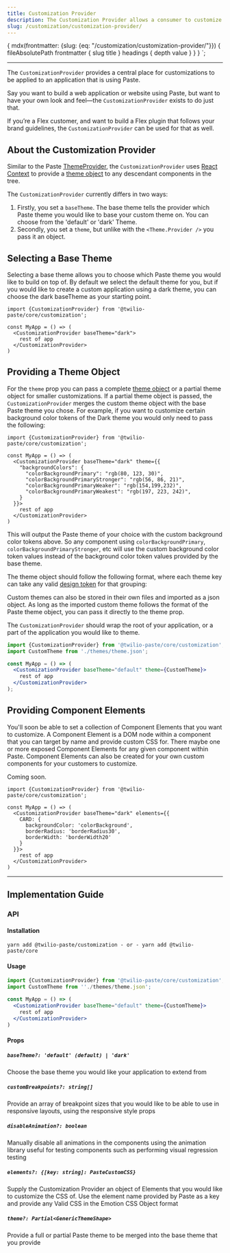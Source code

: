 ```yaml
---
title: Customization Provider
description: The Customization Provider allows a consumer to customize the style of Paste components.
slug: /customization/customization-provider/
---
```



  {
    mdx(frontmatter: {slug: {eq: "/customization/customization-provider/"}}) {
      fileAbsolutePath
      frontmatter {
        slug
        title
      }
      headings {
        depth
        value
      }
    }
  }
`;

<GenericHeader
  name={props.pageContext.frontmatter.title}
  categoryRoute={SidebarCategoryRoutes.CUSTOMIZATION}
  githubUrl="https://github.com/twilio-labs/paste/tree/main/packages/paste-customization"
  storybookUrl="?path=/story/theme-customization--provider"
  packageName={PackageJSON.name}
  version={PackageJSON.version}
  description={PackageJSON.description}
/>

---

<contentwrapper>

<PageAside data={props.data.mdx} />

<content>

The `CustomizationProvider` provides a central place for customizations to be applied to an application that is using Paste.

Say you want to build a web application or website using Paste, but want to have your own look and feel—the `CustomizationProvider` exists to do just that.

If you&rsquo;re a Flex customer, and want to build a Flex plugin that follows your brand guidelines, the `CustomizationProvider` can be used for that as well.

## About the Customization Provider

Similar to the Paste [ThemeProvider](/theme), the `CustomizationProvider` uses [React Context](https://reactjs.org/docs/context.html) to provide a [theme object](/theme/#theme) to any descendant components in the tree.

The `CustomizationProvider` currently differs in two ways:

1. Firstly, you set a `baseTheme`. The base theme tells the provider which Paste theme you would like to base your custom theme on. You can choose from the 'default' or 'dark' Theme.
2. Secondly, you set a `theme`, but unlike with the `<Theme.Provider />` you pass it an object.

## Selecting a Base Theme

Selecting a base theme allows you to choose which Paste theme you would like to build on top of. By default we select the default theme for you, but if you would like to create a custom application using a dark theme, you can choose the dark baseTheme as your starting point.

```
import {CustomizationProvider} from '@twilio-paste/core/customization';

const MyApp = () => (
  <CustomizationProvider baseTheme="dark">
    rest of app
  </CustomizationProvider>
)
```

## Providing a Theme Object

For the `theme` prop you can pass a complete [theme object](/theme/#theme) or a partial theme object for smaller customizations. If a partial theme object is passed, the `CustomizationProvider` merges the custom theme object with the base Paste theme you chose. For example, if you want to customize certain background color tokens of the Dark theme you would only need to pass the following:

```
import {CustomizationProvider} from '@twilio-paste/core/customization';

const MyApp = () => (
  <CustomizationProvider baseTheme="dark" theme={{
    "backgroundColors": {
      "colorBackgroundPrimary": "rgb(80, 123, 30)",
      "colorBackgroundPrimaryStronger": "rgb(56, 86, 21)",
      "colorBackgroundPrimaryWeaker": "rgb(154,199,232)",
      "colorBackgroundPrimaryWeakest": "rgb(197, 223, 242)",
    }
  }}>
    rest of app
  </CustomizationProvider>
)
```

This will output the Paste theme of your choice with the custom background color tokens above. So any component using `colorBackgroundPrimary`, `colorBackgroundPrimaryStronger`, etc will use the custom background color token values instead of the background color token values provided by the base theme.

The theme object should follow the following format, where each theme key can take any valid [design token](/tokens) for that grouping:

<ThemeObjectDisplay />

Custom themes can also be stored in their own files and imported as a json object. As long as the imported custom theme follows the format of the Paste theme object, you can pass it directly to the theme prop.

The `CustomizationProvider` should wrap the root of your application, or a part of the application you would like to theme.

```jsx
import {CustomizationProvider} from '@twilio-paste/core/customization';
import CustomTheme from './themes/theme.json';

const MyApp = () => (
  <CustomizationProvider baseTheme="default" theme={CustomTheme}>
    rest of app
  </CustomizationProvider>
);
```

## Providing Component Elements

You'll soon be able to set a collection of Component Elements that you want to customize. A Component Element is a DOM node within a component that you can target by name and provide custom CSS for. There maybe one or more exposed Component Elements for any given component within Paste. Component Elements can also be created for your own custom components for your customers to customize.

Coming soon.

```
import {CustomizationProvider} from '@twilio-paste/core/customization';

const MyApp = () => (
  <CustomizationProvider baseTheme="dark" elements={{
    CARD: {
      backgroundColor: 'colorBackground',
      borderRadius: 'borderRadius30',
      borderWidth: 'borderWidth20'
    }
  }}>
    rest of app
  </CustomizationProvider>
)
```

---

## Implementation Guide

### API

#### Installation

```
yarn add @twilio-paste/customization - or - yarn add @twilio-paste/core
```

#### Usage

```jsx
import {CustomizationProvider} from '@twilio-paste/core/customization';
import CustomTheme from ''./themes/theme.json';

const MyApp = () => (
  <CustomizationProvider baseTheme="default" theme={CustomTheme}>
    rest of app
  </CustomizationProvider>
)
```

#### Props

##### `baseTheme?: 'default' (default) | 'dark'`

Choose the base theme you would like your application to extend from

##### `customBreakpoints?: string[]`

Provide an array of breakpoint sizes that you would like to be able to use in responsive layouts, using the responsive style props

##### `disableAnimation?: boolean`

Manually disable all animations in the components using the animation library useful for testing components such as performing visual regression testing

##### `elements?: {[key: string]: PasteCustomCSS}`

Supply the Customization Provider an object of Elements that you would like to customize the CSS of. Use the element name provided by Paste as a key and provide any Valid CSS in the Emotion CSS Object format

##### `theme?: Partial<GenericThemeShape>`

Provide a full or partial Paste theme to be merged into the base theme that you provide

<ChangelogRevealer>
  <Changelog />
</ChangelogRevealer>

</content>

</contentwrapper>
